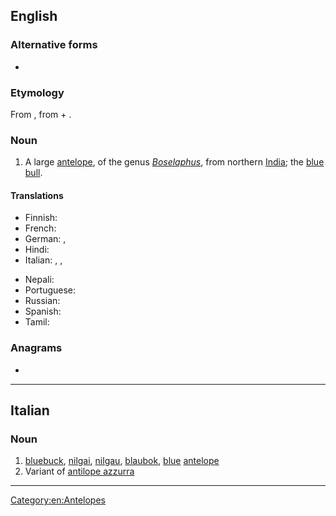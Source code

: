 ==English==
{{wikipedia}}
===Alternative forms===
* {{l|en|nilgau}}
===Etymology===
From {{etyl|hi|en}} {{m|hi|नीलगाय||nilgai}}, from {{m|hi|नीला||blue}} + {{m|hi|गाय||cow}}.

===Noun===
{{en-noun|s|nilgai}}

# A large [[antelope]], of the genus ''[[Boselaphus]]'', from northern [[India]]; the [[blue bull]].

====Translations====
{{trans-top|large antelope of northern India}}
* Finnish: {{t|fi|nilgau}}
* French: {{t+|fr|nilgaut|m}}
* German: {{t|de|Nilgau|f}}, {{t|de|Nilgauantilope|f}}
* Hindi: {{t+|hi|नीलगाय|sc=Deva}}
* Italian: {{t|it|nilgau|m}}, {{t|it|antilope azzurra|f}}, {{t|it|nilgai|f}}
{{trans-mid}}
* Nepali: {{t|ne|निलगाई|sc=Deva}}
* Portuguese: {{t|pt|nilgó|m}}
* Russian: {{t+|ru|нильга́у|sc=Cyrl}}
* Spanish: {{t|es|nilgó|m}}
* Tamil: {{t+|ta|நீலான்|sc=Taml}}
{{trans-bottom}}

===Anagrams===
* {{anagrams|en|a=agiiln|Gilani|ailing}}

[[Category:en:Antelopes]]
----
==Italian==
===Noun===
{{head|it|noun|g=m|invariable}}

# [[bluebuck]], [[nilgai]], [[nilgau]], [[blaubok]], [[blue]] [[antelope]]
# Variant of [[antilope azzurra]] {{gloss|Boselaphus tragocamelus}}

{{topics|it|Animals}}
{{topics|it|Antelopes}}
{{topics|it|Mammals}}
----